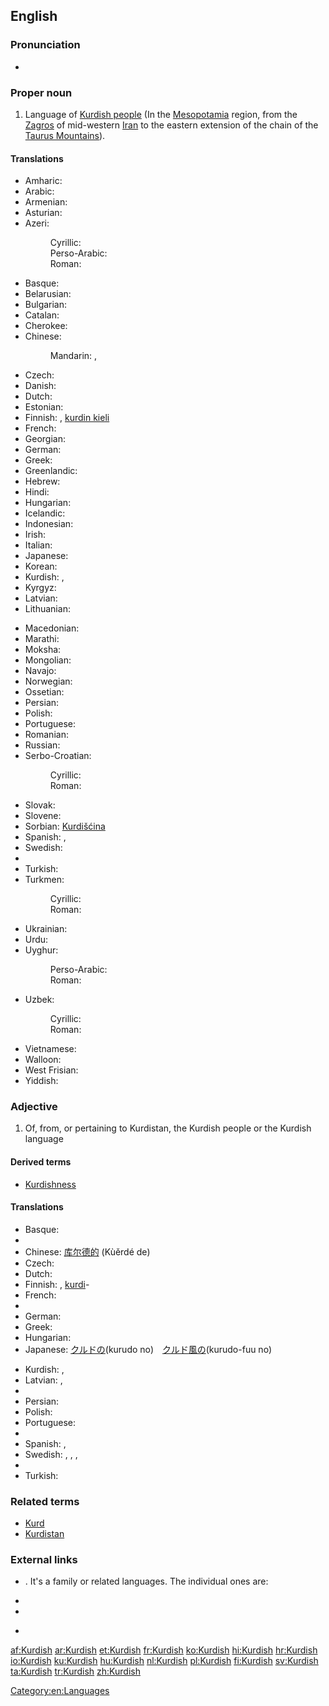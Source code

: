 ==English==
{{interwiktionary|code=ku}}
{{wikipedia}}

===Pronunciation===
* {{audio|en-us-Kurdish.ogg|Audio (US)}}

===Proper noun===
{{en-proper noun}}

# Language of [[Kurdish people]] (In the [[Mesopotamia]] region, from the [[Zagros]] of mid-western [[Iran]] to the eastern extension of the chain of the [[Taurus Mountains]]).

====Translations====
{{trans-top|language of Kurdistan}}
* Amharic: {{t-|am|ኩርድኛ}}
* Arabic: {{t+|ar|كردية|f|tr=kurdíyya|sc=Arab}}
* Armenian: {{t-|hy|քրդերեն|tr=k’rderen}}
* Asturian: {{t-|ast|curdu|m}}
* Azeri:
*: Cyrillic: {{t-|az|күрдҹә|sc=Cyrl}}
*: Perso-Arabic: {{t-|az|کوردجه|sc=fa-Arab}}
*: Roman: {{t+|az|kürdcə}}
* Basque: {{t+|eu|kurduera}}
* Belarusian: {{t-|be|курдская|f|tr=kúrdskaja|sc=Cyrl}}
* Bulgarian: {{t-|bg|кюрдски|tr=kǔrdski}}
* Catalan: {{t-|ca|kurd|m}}
* Cherokee: {{t-|chr|ᎫᎸᏗ|tr=gulvdi}}
* Chinese:
*: Mandarin: {{t|cmn|庫爾德語|sc=Hani}}, {{t|cmn|库尔德语|tr=Kù'ěrdé yǔ|sc=Hani}}
* Czech: {{t-|cs|kurdština|f}}
* Danish: {{t-|da|kurdisk|c}}
* Dutch: {{t+|nl|Koerdisch|n}}
* Estonian: {{t-|et|Kurdi}}
* Finnish: {{t+|fi|kurdi}}, [[kurdin kieli]]
* French: {{t+|fr|kurde|m}}
* Georgian: {{t-|ka|ქურთული|tr=kurduli|sc=Geor}}
* German: {{t+|de|Kurdisch|n}}
* Greek: {{t+|el|κουρδικά|tr=kourdiká}}
* Greenlandic: {{t-|kl|Kurdiskisut}}
* Hebrew: {{t-|he|כורדית|f|tr=kurdít|sc=Hebr}}
* Hindi: {{t-|hi|कुर्दी|f|tr=kurdī|sc=Deva}}
* Hungarian: {{t+|hu|kurd}}
* Icelandic: {{t-|is|Kúrdíska}}
* Indonesian: {{t-|id|Kurdi}}
* Irish: {{t-|ga|Coirdis}}
* Italian: {{t+|it|curdo|m}}
* Japanese: {{t+|ja|クルド語|tr=Kurudo-go|sc=Jpan}}
* Korean: {{t-|ko|쿠르드어|tr=Kureudeu-eo|sc=Kore}}
* Kurdish: {{t+|ku|kurdî}}, {{t+|ku|کوردی|sc=ku-Arab}}
* Kyrgyz: {{t-|ky|курд|tr=qurd}}
* Latvian: {{t-|lv|kurdu valoda}}
* Lithuanian: {{t-|lt|Kurdiškai}}
{{trans-mid}}
* Macedonian: {{t-|mk|курдски|m}}
* Marathi: {{t-|mr|कुर्दी|f|tr=kurdī|sc=Deva}}
* Moksha: {{tø|mdf|курдонь|tr=kurdonʹ}}
* Mongolian: {{t-|mn|курд|tr=kurd|sc=Cyrl}}
* Navajo: {{tø|nv|Kʼóódii bizaad}}
* Norwegian: {{t+|no|kurdisk}}
* Ossetian: {{tø|os|курдаг}}
* Persian: {{t+|fa|کردی|tr=kordi|sc=fa-Arab}}
* Polish: {{t+|pl|kurdyjski}}
* Portuguese: {{t+|pt|curdo|m}}
* Romanian: {{t-|ro|Curdă}}
* Russian: {{t+|ru|курдский|m|tr=kúrdskij}}
* Serbo-Croatian:
*: Cyrillic: {{t-|sh|курдски|m}}
*: Roman: {{t-|sh|kurdski|m}}
* Slovak: {{t+|sk|kurdčina}}
* Slovene: {{t+|sl|kurdščina}}
* Sorbian: [[Kurdišćina]]
* Spanish: {{t+|es|kurdo|m}}, {{t-|es|curdo|m}}
* Swedish: {{t+|sv|kurdiska}}
* {{trreq|Tajik}}
* Turkish: {{t+|tr|Kürtçe}}
* Turkmen:
*: Cyrillic: {{t-|tk|күртче|sc=Cyrl}}
*: Roman: {{t-|tk|kürtçe}}
* Ukrainian: {{t+|uk|курдська|f|tr=kúrds'ka|sc=Cyrl}}
* Urdu: {{t-|ur|کردی|f|tr=kurdī|sc=ur-Arab}}
* Uyghur:
*: Perso-Arabic: {{t-|ug|كۇردچە|tr=kurdche|sc=fa-Arab}}
*: Roman: {{t-|ug|kurdqə|sc=Latn}}
* Uzbek:
*: Cyrillic: {{t-|uz|курдча}}
*: Roman: {{t-|uz|kurdcha}}
* Vietnamese: {{t-|vi|tiếng Kurd}}
* Walloon: {{t-|wa|Kurdi}}
* West Frisian: {{t-|fy|Koerdysk}}
* Yiddish: {{t-|yi|קורדיש|n|tr=kurdish|sc=Hebr}}
{{trans-bottom}}

===Adjective===
{{en-adj|-}}

# Of, from, or pertaining to Kurdistan, the Kurdish people or the Kurdish language

====Derived terms====
* [[Kurdishness]]

====Translations====
{{trans-top|of, from, or pertaining to Kurdistan, the Kurdish people or the Kurdish language}}
* Basque: {{t-|eu|kurdu}}
* {{trreq|Bulgarian}}
* Chinese: [[库尔德的]] (Kùěrdé de)
* Czech: {{t-|cs|kurdský}}
* Dutch: {{t+|nl|Koerdisch}}
* Finnish: {{t-|fi|kurdilainen}}, [[kurdi#Finnish|kurdi]]- {{qualifier|in compounds}}
* French: {{t+|fr|kurde}}
* {{trreq|Georgian}}
* German: {{t+|de|kurdisch}}
* Greek: {{t+|el|κουρδικός}}
* Hungarian: {{t+|hu|kurd}}
* Japanese: [[クルド]]の(kurudo no)　[[クルド]][[風]]の(kurudo-fuu no)
{{trans-mid}}
* Kurdish: {{t+|ku|kurdî}}, {{t+|ku|کوردی|sc=ku-Arab}}
* Latvian: {{t-|lv|kurdu}}, {{t-|lv|kurdisks}}
* {{trreq|Ossetian}}
* Persian: {{t+|fa|کردی|tr=Kordi}}
* Polish: {{t+|pl|kurdyjski|m}}
* Portuguese: {{t+|pt|curdo}}
* {{trreq|Romanian}}
* Spanish: {{t-|es|curdo}}, {{t+|es|kurdo}}
* Swedish: {{t+|sv|kurdiska}}, {{t+|sv|kurdiske}}, {{t+|sv|kurdisk}}, {{t+|sv|kurdiskt}}
* {{trreq|Tajik}}
* Turkish: {{t+|tr|Kürtçe}}
{{trans-bottom}}

===Related terms===
* [[Kurd]]
* [[Kurdistan]]

===External links===
* {{ISO 639|3code=kur|1code=ku}}. It's a family or related languages. The individual ones are:
{{top2}}
* {{ethnologue|lang=Central Kurdish|code=ckb}}
* {{ethnologue|lang=Northern Kurdish|code=kmr}}
{{mid2}}
* {{ethnologue|lang=Southern Kurdish|code=sdh}}
{{bottom}}

[[Category:en:Languages]]

[[af:Kurdish]]
[[ar:Kurdish]]
[[et:Kurdish]]
[[fr:Kurdish]]
[[ko:Kurdish]]
[[hi:Kurdish]]
[[hr:Kurdish]]
[[io:Kurdish]]
[[ku:Kurdish]]
[[hu:Kurdish]]
[[nl:Kurdish]]
[[pl:Kurdish]]
[[fi:Kurdish]]
[[sv:Kurdish]]
[[ta:Kurdish]]
[[tr:Kurdish]]
[[zh:Kurdish]]